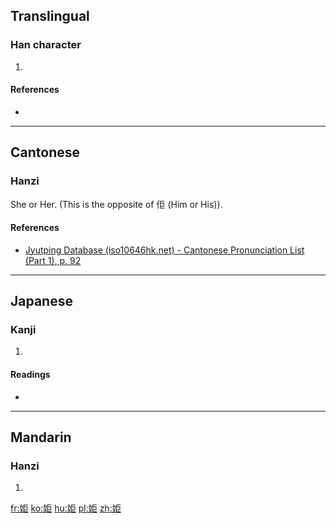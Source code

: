 ==Translingual==

===Han character===
{{Han char|rn=38|rad=女|as=05|sn=8|four=4141<sub>7</sub>|canj=女尸尸 (VSS)|ids=⿰[[女]][[巨]]}}

# {{defn|Han|sort=女05}}

====References====
* {{Han ref|kx=0259.140|dkj=06185|dj=0525.040|hdz=21030.060|uh=59D6|ud=22998|bh=CC4E|bd=52302}}

----

==Cantonese==

===Hanzi===
{{yue-hanzi|jyut=[[geoi6]]|y=geui6}}

She or Her. (This is the opposite of 佢 (Him or His)).
====References====
* [http://www.iso10646hk.net/jp/document/download.jsp Jyutping Database (iso10646hk.net) - Cantonese Pronunciation List (Part 1), p. 92]

----

==Japanese==

===Kanji===
{{ja-kanji|grade=|rs=女05}}

# {{defn|lang=ja|sort=女05}}

====Readings====
* {{ja-readings|on=[[きょ]] (kyo), [[ご]] (go)|kun=}}

----

==Mandarin==

===Hanzi===
{{cmn-hanzi|pin=[[jù]] ([[ju4]])|wg=chü<sup>4</sup>}}

# {{defn|lang=cmn|sort=女05}}

[[fr:姖]]
[[ko:姖]]
[[hu:姖]]
[[pl:姖]]
[[zh:姖]]